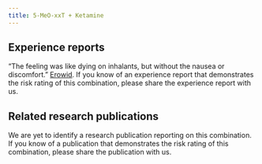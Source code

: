 ---
title: 5-MeO-xxT + Ketamine
---

## Experience reports

“The feeling was like dying on inhalants, but without the nausea or discomfort.” [Erowid](https://erowid.org/experiences/exp.php?ID=29294).
 If you know of an experience report that demonstrates the risk rating of this combination, please share the experience report with us.


## Related research publications

We are yet to identify a research publication reporting on this combination. If you know of a publication that demonstrates the risk rating of this combination, please share the publication with us.
